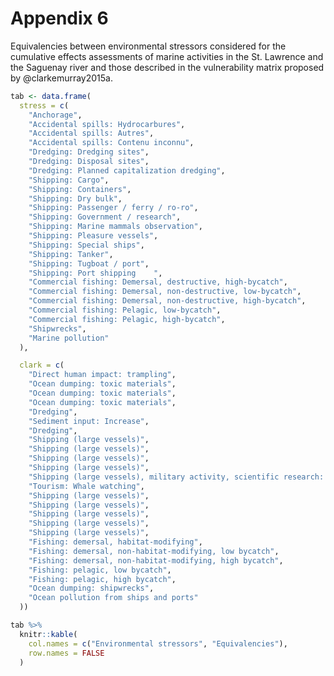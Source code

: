 # Appendix 6 {.unnumbered #annexe6}

Equivalencies between environmental stressors considered for the cumulative effects assessments of marine activities in the St. Lawrence and the Saguenay river and those described in the vulnerability matrix proposed by @clarkemurray2015a.

```r
tab <- data.frame(
  stress = c(
    "Anchorage",
    "Accidental spills: Hydrocarbures",
    "Accidental spills: Autres",
    "Accidental spills: Contenu inconnu",
    "Dredging: Dredging sites",
    "Dredging: Disposal sites",
    "Dredging: Planned capitalization dredging",
    "Shipping: Cargo",
    "Shipping: Containers",
    "Shipping: Dry bulk",
    "Shipping: Passenger / ferry / ro-ro",
    "Shipping: Government / research",
    "Shipping: Marine mammals observation",
    "Shipping: Pleasure vessels",
    "Shipping: Special ships",
    "Shipping: Tanker",
    "Shipping: Tugboat / port",
    "Shipping: Port shipping	",
    "Commercial fishing: Demersal, destructive, high-bycatch",
    "Commercial fishing: Demersal, non-destructive, low-bycatch",
    "Commercial fishing: Demersal, non-destructive, high-bycatch",
    "Commercial fishing: Pelagic, low-bycatch",
    "Commercial fishing: Pelagic, high-bycatch",
    "Shipwrecks",
    "Marine pollution"
  ),

  clark = c(
    "Direct human impact: trampling",
    "Ocean dumping: toxic materials",
    "Ocean dumping: toxic materials",
    "Ocean dumping: toxic materials",
    "Dredging",
    "Sediment input: Increase",
    "Dredging",
    "Shipping (large vessels)",
    "Shipping (large vessels)",
    "Shipping (large vessels)",
    "Shipping (large vessels)",
    "Shipping (large vessels), military activity, scientific research: collecting, scientific research: experiments/surveys",
    "Tourism: Whale watching",
    "Shipping (large vessels)",
    "Shipping (large vessels)",
    "Shipping (large vessels)",
    "Shipping (large vessels)",
    "Shipping (large vessels)",
    "Fishing: demersal, habitat-modifying",
    "Fishing: demersal, non-habitat-modifying, low bycatch",
    "Fishing: demersal, non-habitat-modifying, high bycatch",
    "Fishing: pelagic, low bycatch",
    "Fishing: pelagic, high bycatch",
    "Ocean dumping: shipwrecks",
    "Ocean pollution from ships and ports"
  ))

tab %>%
  knitr::kable(
    col.names = c("Environmental stressors", "Equivalencies"),
    row.names = FALSE
  )

```
